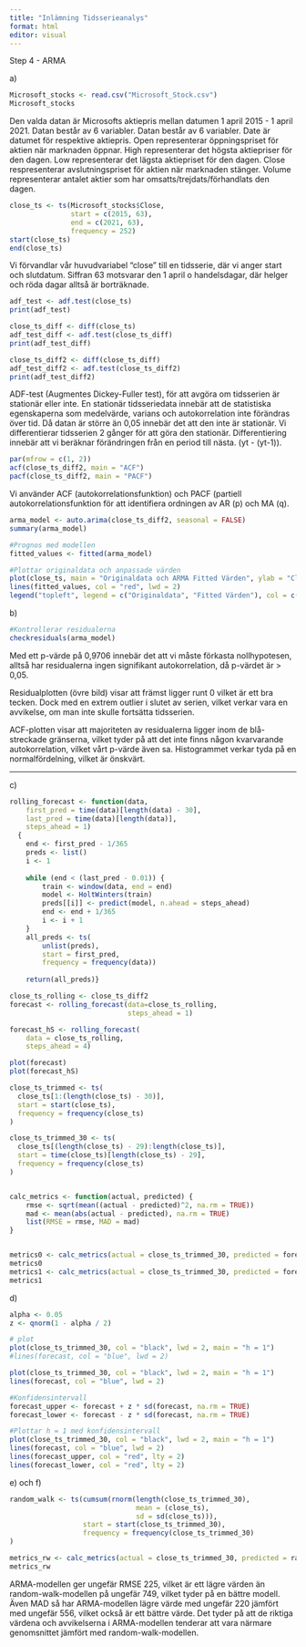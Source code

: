 ```yaml
---
title: "Inlämning Tidsserieanalys"
format: html
editor: visual
---
```


Step 4 - ARMA

a\)

```r
Microsoft_stocks <- read.csv("Microsoft_Stock.csv")
Microsoft_stocks
```

Den valda datan är Microsofts aktiepris mellan datumen 1 april 2015 - 1 april 2021. Datan består av 6 variabler. Datan består av 6 variabler. Date är datumet för respektive aktiepris. Open representerar öppningspriset för aktien när marknaden öppnar. High representerar det högsta aktiepriser för den dagen. Low representerar det lägsta aktiepriset för den dagen. Close respresenterar avslutningspriset för aktien när marknaden stänger. Volume representerar antalet aktier som har omsatts/trejdats/förhandlats den dagen.

```r
close_ts <- ts(Microsoft_stocks$Close, 
               start = c(2015, 63),
               end = c(2021, 63),
               frequency = 252)
start(close_ts)
end(close_ts)
```

Vi förvandlar vår huvudvariabel "close" till en tidsserie, där vi anger start och slutdatum. Siffran 63 motsvarar den 1 april o handelsdagar, där helger och röda dagar alltså är borträknade.

```r
adf_test <- adf.test(close_ts)
print(adf_test)

close_ts_diff <- diff(close_ts)
adf_test_diff <- adf.test(close_ts_diff)
print(adf_test_diff)

close_ts_diff2 <- diff(close_ts_diff)
adf_test_diff2 <- adf.test(close_ts_diff2)
print(adf_test_diff2)
```

ADF-test (Augmentes Dickey-Fuller test), för att avgöra om tidsserien är stationär eller inte. En stationär tidsseriedata innebär att de statistiska egenskaperna som medelvärde, varians och autokorrelation inte förändras över tid. Då datan är större än 0,05 innebär det att den inte är stationär. Vi differentierar tidsserien 2 gånger för att göra den stationär. Differentiering innebär att vi beräknar förändringen från en period till nästa. (yt - (yt-1)).

```r
par(mfrow = c(1, 2))
acf(close_ts_diff2, main = "ACF")
pacf(close_ts_diff2, main = "PACF")
```

Vi använder ACF (autokorrelationsfunktion) och PACF (partiell autokorrelationsfunktion för att identifiera ordningen av AR (p) och MA (q).

```r
arma_model <- auto.arima(close_ts_diff2, seasonal = FALSE)
summary(arma_model)
```

```r
#Prognos med modellen
fitted_values <- fitted(arma_model)

#Plottar originaldata och anpassade värden
plot(close_ts, main = "Originaldata och ARMA Fitted Värden", ylab = "Close Pris", col = "blue")
lines(fitted_values, col = "red", lwd = 2)
legend("topleft", legend = c("Originaldata", "Fitted Värden"), col = c("blue", "red"), lwd = 2)
```

b\)

```r
#Kontrollerar residualerna
checkresiduals(arma_model)
```

Med ett p-värde på 0,9706 innebär det att vi måste förkasta nollhypotesen, alltså har residualerna ingen signifikant autokorrelation, då p-värdet är \> 0,05.

Residualplotten (övre bild) visar att främst ligger runt 0 vilket är ett bra tecken. Dock med en extrem outlier i slutet av serien, vilket verkar vara en avvikelse, om man inte skulle fortsätta tidsserien.

ACF-plotten visar att majoriteten av residualerna ligger inom de blå-streckade gränserna, vilket tyder på att det inte finns någon kvarvarande autokorrelation, vilket vårt p-värde även sa. Histogrammet verkar tyda på en normalfördelning, vilket är önskvärt.

------------------------------------------------------------------------

c\)

```r
rolling_forecast <- function(data,
    first_pred = time(data)[length(data) - 30],
    last_pred = time(data)[length(data)],
    steps_ahead = 1) 
  {
    end <- first_pred - 1/365 
    preds <- list()
    i <- 1
  
    while (end < (last_pred - 0.01)) {
        train <- window(data, end = end)
        model <- HoltWinters(train)
        preds[[i]] <- predict(model, n.ahead = steps_ahead)
        end <- end + 1/365
        i <- i + 1
    }
    all_preds <- ts(
        unlist(preds),
        start = first_pred,
        frequency = frequency(data))
  
    return(all_preds)}
```

```r
close_ts_rolling <- close_ts_diff2
forecast <- rolling_forecast(data=close_ts_rolling,
                             steps_ahead = 1)

forecast_hS <- rolling_forecast(
    data = close_ts_rolling,
    steps_ahead = 4)
```

```r
plot(forecast)
plot(forecast_hS)
```

```r
close_ts_trimmed <- ts(
  close_ts[1:(length(close_ts) - 30)],       
  start = start(close_ts),         
  frequency = frequency(close_ts)  
)

close_ts_trimmed_30 <- ts(
  close_ts[(length(close_ts) - 29):length(close_ts)],       
  start = time(close_ts)[length(close_ts) - 29],         
  frequency = frequency(close_ts)  
)


calc_metrics <- function(actual, predicted) {
    rmse <- sqrt(mean((actual - predicted)^2, na.rm = TRUE))
    mad <- mean(abs(actual - predicted), na.rm = TRUE)
    list(RMSE = rmse, MAD = mad)
}


metrics0 <- calc_metrics(actual = close_ts_trimmed_30, predicted = forecast)
metrics0
metrics1 <- calc_metrics(actual = close_ts_trimmed_30, predicted = forecast_hS)
metrics1
```

d\)

```r
alpha <- 0.05
z <- qnorm(1 - alpha / 2)

# plot
plot(close_ts_trimmed_30, col = "black", lwd = 2, main = "h = 1")
#lines(forecast, col = "blue", lwd = 2)

plot(close_ts_trimmed_30, col = "black", lwd = 2, main = "h = 1")
lines(forecast, col = "blue", lwd = 2)

#Konfidensintervall
forecast_upper <- forecast + z * sd(forecast, na.rm = TRUE)
forecast_lower <- forecast - z * sd(forecast, na.rm = TRUE)

#Plottar h = 1 med konfidensintervall
plot(close_ts_trimmed_30, col = "black", lwd = 2, main = "h = 1")
lines(forecast, col = "blue", lwd = 2)
lines(forecast_upper, col = "red", lty = 2)
lines(forecast_lower, col = "red", lty = 2)
```

e\) och f)

```r
random_walk <- ts(cumsum(rnorm(length(close_ts_trimmed_30), 
                               mean = (close_ts), 
                               sd = sd(close_ts))), 
                  start = start(close_ts_trimmed_30), 
                  frequency = frequency(close_ts_trimmed_30)
)

metrics_rw <- calc_metrics(actual = close_ts_trimmed_30, predicted = random_walk)
metrics_rw
```

ARMA-modellen ger ungefär RMSE 225, vilket är ett lägre värden än random-walk-modellen på ungefär 749, vilket tyder på en bättre modell. Även MAD så har ARMA-modellen lägre värde med ungefär 220 jämfört med ungefär 556, vilket också är ett bättre värde. Det tyder på att de riktiga värdena och avvikelserna i ARMA-modellen tenderar att vara närmare genomsnittet jämfört med random-walk-modellen.
